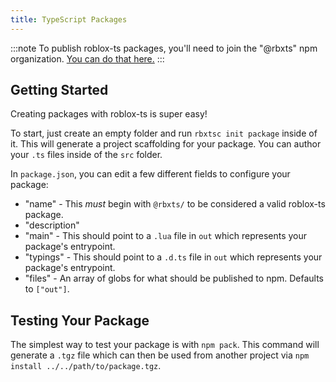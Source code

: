```yaml
---
title: TypeScript Packages
---
```


:::note
To publish roblox-ts packages, you'll need to join the "@rbxts" npm organization. [You can do that here.](../../join-org)
:::

## Getting Started

Creating packages with roblox-ts is super easy!

To start, just create an empty folder and run `rbxtsc init package` inside of it. This will generate a project scaffolding for your package. You can author your `.ts` files inside of the `src` folder.

In `package.json`, you can edit a few different fields to configure your package:

- "name" - This _must_ begin with `@rbxts/` to be considered a valid roblox-ts package.
- "description"
- "main" - This should point to a `.lua` file in `out` which represents your package's entrypoint.
- "typings" - This should point to a `.d.ts` file in `out` which represents your package's entrypoint.
- "files" - An array of globs for what should be published to npm. Defaults to `["out"]`.

## Testing Your Package

The simplest way to test your package is with `npm pack`. This command will generate a `.tgz` file which can then be used from another project via `npm install ../../path/to/package.tgz`.
